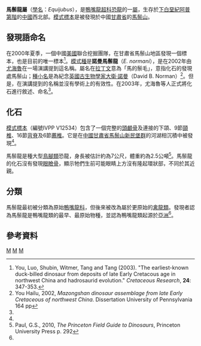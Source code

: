 {{Automatic Taxobox
| taxon = Equijubus
| status = fossil
| fossil_range = [[下白堊紀|下白堊紀]]{{fossil_range|125}}
| image = Equijubus maxilla.jpg
| image_caption = 馬鬃龍牙齒
| authority = [[尤海魯|You]] ''et al.'', 2003
| type_species = '''諾曼馬鬃龍<br>''Equijubus normani'''''
| type_species_authority = You ''et al.'', 2003   
}}

'''馬鬃龍屬'''（[[學名|學名]]：''Equijubus''），是[[鴨嘴龍超科|鴨嘴龍超科]][[恐龍|恐龍]]的一[[屬|屬]]，生存於[[下白堊紀|下白堊紀]][[阿普第階|阿普第階]]的[[中國|中國]]西北部。[[模式標本|模式標本]]是被發現於中國[[甘肅省|甘肅省]]的[[馬鬃山|馬鬃山]]。

==發現語命名==
在2000年夏季，一個中國[[美國|美國]]聯合挖掘團隊，在甘肅省馬鬃山地區發現一個標本，也是目前的唯一標本<ref name ="youetal2003">You, Luo, Shubin, Witmer, Tang and Tang (2003). "The earliest-known duck-billed dinosaur from deposits of late Early Cretacous age in northwest China and hadrosaurid evolution." ''Cretaceous Research'', '''24''': 347-353.</ref>。[[模式種|模式種]]是'''諾曼馬鬃龍'''（''E. normani''），是在2002年由[[尤海魯|尤海魯]]在一場演講提到這名稱。屬名在[[拉丁文|拉丁文]]意為「馬的鬃毛」，意指化石的發現處馬鬃山；[[種小名|種小名]]是為紀念[[英國|英國]][[古生物學家|古生物學家]][[大衛·諾曼|大衛·諾曼]]（David B. Norman）<ref>You Hailu, 2002, ''Mazongshan dinosaur assemblage from late Early Cretaceous of northwest China''. Dissertation University of Pennsylvania 164 pp</ref>。但是，在演講提到的名稱並沒有學術上的有效性。在2003年，尤海魯等人正式將化石進行敘述、命名<ref name ="youetal2003"/>。

==化石==
[[模式標本|模式標本]]（編號IVPP V12534）包含了一個完整的[[頭顱骨|頭顱骨]]及連接的下頜、9節[[頸椎|頸椎]]、16節[[背脊|背脊]]及6節[[薦椎|薦椎]]。它是在[[中國|中國]][[甘肅省|甘肅省]][[馬鬃山|馬鬃山]][[新民堡群|新民堡群]]的河湖相沉積中被發現<ref name ="youetal2003"/>。

馬鬃龍是種大型[[鳥腳類|鳥腳類]]恐龍，身長被估計約為7公尺，體重約為2.5公噸<ref>Paul, G.S., 2010, ''The Princeton Field Guide to Dinosaurs'', Princeton University Press p. 292</ref>。馬鬃龍的化石沒有發現[[眼瞼骨|眼瞼骨]]，顯示牠們生前可能眼睛上方沒有隆起環狀部，不同於其近親。

==分類==
馬鬃龍最初被分類為原始[[鴨嘴龍科|鴨嘴龍科]]，但後來被改為屬於更原始的[[禽龍類|禽龍類]]。發現者認為馬鬃龍是鴨嘴龍類的最早、最原始物種，並認為鴨嘴龍類起源於[[亞洲|亞洲]]<ref name ="youetal2003"/>。

==參考資料==
{{reflist}}

{{Ornithopoda|H.}}
{{Taxonbar|from=Q941092}}

[[Category:鴨嘴龍超科|M]]
[[Category:亞洲恐龍|M]]
[[Category:下白堊紀恐龍|M]]